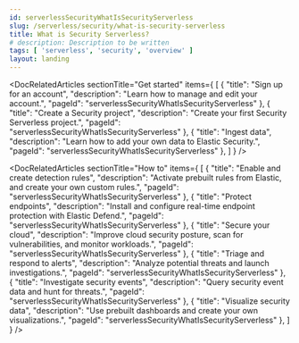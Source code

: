 ```yaml
---
id: serverlessSecurityWhatIsSecurityServerless
slug: /serverless/security/what-is-security-serverless
title: What is Security Serverless?
# description: Description to be written
tags: [ 'serverless', 'security', 'overview' ]
layout: landing
---
```


<DocLandingHero
  title="Elastic Security"
  description="Elastic Security combines threat detection analytics, cloud native security, and endpoint protection in a single solution, so you can quickly detect, investigate, and respond to threats and vulnerabilities across your environment."
  image="security"
  headerIcon="logoSecurity"
  display="align"
/>

<DocRelatedArticles
  sectionTitle="Get started"
  items={
    [
      {
        "title": "Sign up for an account",
        "description": "Learn how to manage and edit your account.",
        "pageId": "serverlessSecurityWhatIsSecurityServerless"
      },
      {
        "title": "Create a Security project",
        "description": "Create your first Security Serverless project.",
        "pageId": "serverlessSecurityWhatIsSecurityServerless"
      },
      {
        "title": "Ingest data",
        "description": "Learn how to add your own data to Elastic Security.",
        "pageId": "serverlessSecurityWhatIsSecurityServerless"
      },
    ]
  }
/>

<DocRelatedArticles
  sectionTitle="How to"
  items={
    [
      {
        "title": "Enable and create detection rules",
        "description": "Activate prebuilt rules from Elastic, and create your own custom rules.",
        "pageId": "serverlessSecurityWhatIsSecurityServerless"
      },
      {
        "title": "Protect endpoints",
        "description": "Install and configure real-time endpoint protection with Elastic Defend.",
        "pageId": "serverlessSecurityWhatIsSecurityServerless"
      },
      {
        "title": "Secure your cloud",
        "description": "Improve cloud security posture, scan for vulnerabilities, and monitor workloads.",
        "pageId": "serverlessSecurityWhatIsSecurityServerless"
      },
      {
        "title": "Triage and respond to alerts",
        "description": "Analyze potential threats and launch investigations.",
        "pageId": "serverlessSecurityWhatIsSecurityServerless"
      },
      {
        "title": "Investigate security events",
        "description": "Query security event data and hunt for threats.",
        "pageId": "serverlessSecurityWhatIsSecurityServerless"
      },
      {
        "title": "Visualize security data",
        "description": "Use prebuilt dashboards and create your own visualizations.",
        "pageId": "serverlessSecurityWhatIsSecurityServerless"
      },
    ]
  }
/>
